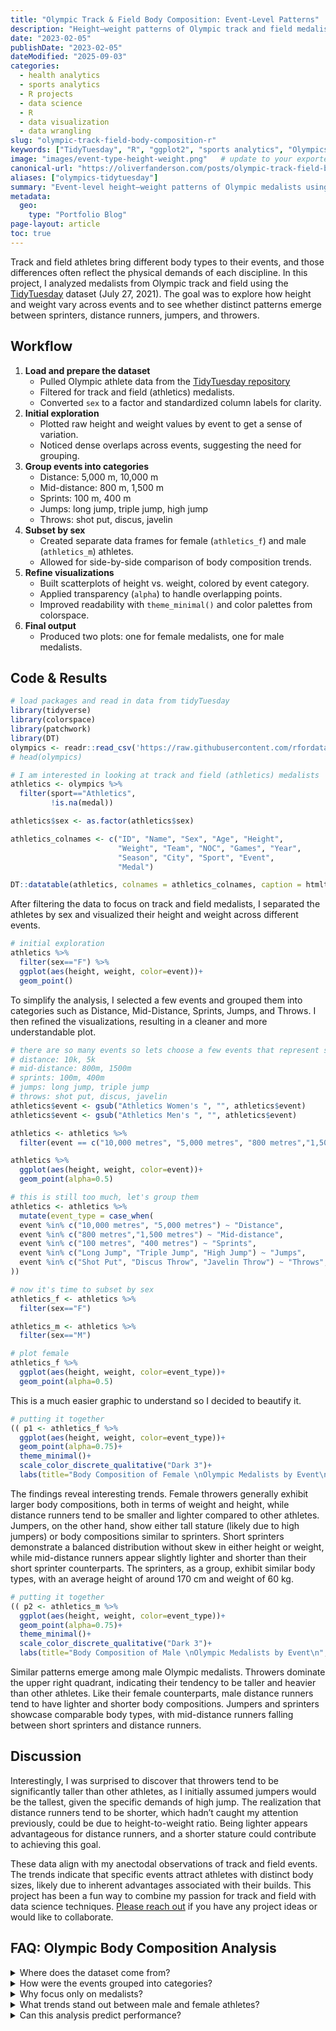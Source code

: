 ```yaml
---
title: "Olympic Track & Field Body Composition: Event-Level Patterns"
description: "Height–weight patterns of Olympic track and field medalists by event, using #TidyTuesday data (2021-07-27)."
date: "2023-02-05"
publishDate: "2023-02-05"
dateModified: "2025-09-03"
categories:
  - health analytics
  - sports analytics
  - R projects
  - data science
  - R
  - data visualization
  - data wrangling
slug: "olympic-track-field-body-composition-r"
keywords: ["TidyTuesday", "R", "ggplot2", "sports analytics", "Olympics", "track and field", "body composition", "data visualization"]
image: "images/event-type-height-weight.png"   # update to your exported figure path
canonical-url: "https://oliverfanderson.com/posts/olympic-track-field-body-composition-r"
aliases: ["olympics-tidytuesday"]
summary: "Event-level height–weight patterns of Olympic medalists using #TidyTuesday data."
metadata:
  geo:
    type: "Portfolio Blog"
page-layout: article
toc: true
---
```


```{=html}
<style>
.keywords {
  display: none !important;
}
</style>
```

Track and field athletes bring different body types to their events, and those differences often reflect the physical demands of each discipline. In this project, I analyzed medalists from Olympic track and field using the [TidyTuesday](https://www.tidytuesday.com/ "TidyTuesday - Home"){target="blank"} dataset (July 27, 2021). The goal was to explore how height and weight vary across events and to see whether distinct patterns emerge between sprinters, distance runners, jumpers, and throwers.

## Workflow

1.  **Load and prepare the dataset**
    -   Pulled Olympic athlete data from the [TidyTuesday repository](https://github.com/rfordatascience/tidytuesday "TidyTuesday - GitHube Repository"){target="blank"}
    -   Filtered for track and field (athletics) medalists.
    -   Converted `sex` to a factor and standardized column labels for clarity.
2.  **Initial exploration**
    -   Plotted raw height and weight values by event to get a sense of variation.
    -   Noticed dense overlaps across events, suggesting the need for grouping.
3.  **Group events into categories**
    -   Distance: 5,000 m, 10,000 m
    -   Mid-distance: 800 m, 1,500 m
    -   Sprints: 100 m, 400 m
    -   Jumps: long jump, triple jump, high jump
    -   Throws: shot put, discus, javelin
4.  **Subset by sex**
    -   Created separate data frames for female (`athletics_f`) and male (`athletics_m`) athletes.
    -   Allowed for side-by-side comparison of body composition trends.
5.  **Refine visualizations**
    -   Built scatterplots of height vs. weight, colored by event category.
    -   Applied transparency (`alpha`) to handle overlapping points.
    -   Improved readability with `theme_minimal()` and color palettes from colorspace.
6.  **Final output**
    -   Produced two plots: one for female medalists, one for male medalists.

## Code & Results

```r
# load packages and read in data from tidyTuesday
library(tidyverse)
library(colorspace)
library(patchwork)
library(DT)
olympics <- readr::read_csv('https://raw.githubusercontent.com/rfordatascience/tidytuesday/master/data/2021/2021-07-27/olympics.csv')
# head(olympics)

# I am interested in looking at track and field (athletics) medalists
athletics <- olympics %>% 
  filter(sport=="Athletics",
         !is.na(medal))

athletics$sex <- as.factor(athletics$sex)

athletics_colnames <- c("ID", "Name", "Sex", "Age", "Height",
                        "Weight", "Team", "NOC", "Games", "Year",
                        "Season", "City", "Sport", "Event",
                        "Medal")

DT::datatable(athletics, colnames = athletics_colnames, caption = htmltools::tags$caption(style = "caption-side: bottom; text-align: center;", htmltools::strong("Table 1: Olympic Track & Field Medalists")), filter = "top", options = list(pageLength = 5, autoWidth = TRUE))
```

After filtering the data to focus on track and field medalists, I separated the athletes by sex and visualized their height and weight across different events.

```r
# initial exploration
athletics %>% 
  filter(sex=="F") %>% 
  ggplot(aes(height, weight, color=event))+
  geom_point()
```

To simplify the analysis, I selected a few events and grouped them into categories such as Distance, Mid-Distance, Sprints, Jumps, and Throws. I then refined the visualizations, resulting in a cleaner and more understandable plot.

```r
# there are so many events so lets choose a few events that represent some categories
# distance: 10k, 5k
# mid-distance: 800m, 1500m
# sprints: 100m, 400m
# jumps: long jump, triple jump
# throws: shot put, discus, javelin
athletics$event <- gsub("Athletics Women's ", "", athletics$event)
athletics$event <- gsub("Athletics Men's ", "", athletics$event)

athletics <- athletics %>% 
  filter(event == c("10,000 metres", "5,000 metres", "800 metres","1,500 metres", "100 metres", "400 metres", "Long Jump", "Triple Jump", "Shot Put", "Discus Throw", "Javelin Throw"))

athletics %>% 
  ggplot(aes(height, weight, color=event))+
  geom_point(alpha=0.5)

# this is still too much, let's group them
athletics <- athletics %>% 
  mutate(event_type = case_when( 
  event %in% c("10,000 metres", "5,000 metres") ~ "Distance",
  event %in% c("800 metres","1,500 metres") ~ "Mid-distance",
  event %in% c("100 metres", "400 metres") ~ "Sprints",
  event %in% c("Long Jump", "Triple Jump", "High Jump") ~ "Jumps",
  event %in% c("Shot Put", "Discus Throw", "Javelin Throw") ~ "Throws",
))

# now it's time to subset by sex
athletics_f <- athletics %>% 
  filter(sex=="F")

athletics_m <- athletics %>% 
  filter(sex=="M")

# plot female
athletics_f %>% 
  ggplot(aes(height, weight, color=event_type))+
  geom_point(alpha=0.5)
```

This is a much easier graphic to understand so I decided to beautify it.

```r
# putting it together
(( p1 <- athletics_f %>% 
  ggplot(aes(height, weight, color=event_type))+
  geom_point(alpha=0.75)+
  theme_minimal()+
  scale_color_discrete_qualitative("Dark 3")+
  labs(title="Body Composition of Female \nOlympic Medalists by Event\n", x="Height (cm)", y="Weight (kg)", color="Type of Track & Field Event") ))
```

The findings reveal interesting trends. Female throwers generally exhibit larger body compositions, both in terms of weight and height, while distance runners tend to be smaller and lighter compared to other athletes. Jumpers, on the other hand, show either tall stature (likely due to high jumpers) or body compositions similar to sprinters. Short sprinters demonstrate a balanced distribution without skew in either height or weight, while mid-distance runners appear slightly lighter and shorter than their short sprinter counterparts. The sprinters, as a group, exhibit similar body types, with an average height of around 170 cm and weight of 60 kg.

```r
# putting it together
(( p2 <- athletics_m %>% 
  ggplot(aes(height, weight, color=event_type))+
  geom_point(alpha=0.75)+
  theme_minimal()+
  scale_color_discrete_qualitative("Dark 3")+
  labs(title="Body Composition of Male \nOlympic Medalists by Event\n", x="Height (cm)", y="Weight (kg)", color="Type of Track & Field Event") ))
```

Similar patterns emerge among male Olympic medalists. Throwers dominate the upper right quadrant, indicating their tendency to be taller and heavier than other athletes. Like their female counterparts, male distance runners tend to have lighter and shorter body compositions. Jumpers and sprinters showcase comparable body types, with mid-distance runners falling between short sprinters and distance runners.

## Discussion

Interestingly, I was surprised to discover that throwers tend to be significantly taller than other athletes, as I initially assumed jumpers would be the tallest, given the specific demands of high jump. The realization that distance runners tend to be shorter, which hadn't caught my attention previously, could be due to height-to-weight ratio. Being lighter appears advantageous for distance runners, and a shorter stature could contribute to achieving this goal.

These data align with my anectodal observations of track and field events. The trends indicate that specific events attract athletes with distinct body sizes, likely due to inherent advantages associated with their builds. This project has been a fun way to combine my passion for track and field with data science techniques. [Please reach out](/contact.qmd "Oliver F. Anderson, MS - Contact") if you have any project ideas or would like to collaborate.

## FAQ: Olympic Body Composition Analysis

:::::::: faqs-container
<details class="faq">

<summary>[Where does the dataset come from?]{.faq-question}</summary>

::: faq-answer
The data was published as part of the [TidyTuesday project](https://github.com/rfordatascience/tidytuesday/blob/main/data/2021/2021-07-27/readme.md "TidyTuesday - July 27, 2021"){target="blank"} (July 27, 2021) and includes Olympic athletes across many sports and years.
:::

</details>

<details class="faq">

<summary>[How were the events grouped into categories?]{.faq-question}</summary>

::: faq-answer
Events were grouped into five categories: Distance (5,000 m, 10,000 m), Mid-distance (800 m, 1,500 m), Sprints (100 m, 400 m), Jumps (long, triple, high jump), and Throws (shot put, discus, javelin).
:::

</details>

<details class="faq">

<summary>[Why focus only on medalists?]{.faq-question}</summary>

::: faq-answer
Filtering to medalists provides a focused view of athletes who reached the highest level of performance, making body composition patterns clearer.
:::

</details>

<details class="faq">

<summary>[What trends stand out between male and female athletes?]{.faq-question}</summary>

::: faq-answer
In both groups, throwers are taller and heavier, distance runners are shorter and lighter, and sprinters and jumpers cluster in between.
:::

</details>

<details class="faq">

<summary>[Can this analysis predict performance?]{.faq-question}</summary>

::: faq-answer
No. The visualizations highlight correlations but do not establish causation. Many factors beyond height and weight, such as training, technique, and physiology affect athletic outcomes.
:::

</details>
::::::::

```{=html}
<script type="application/ld+json">
{
  "@context": "https://schema.org",
  "@type": "BlogPosting",
  "headline": "Olympic Track & Field Body Composition: Event-Level Patterns",
  "description": "Height–weight patterns of Olympic track and field medalists by event, using #TidyTuesday data (2021-07-27).",
  "datePublished": "2023-02-05",
  "dateModified": "2025-09-03",
  "image": "https://oliverfanderson.com/images/event-type-height-weight.png",
  "url": "https://oliverfanderson.com/posts/olympic-track-field-body-composition-r",
  "mainEntityOfPage": {
    "@type": "WebPage",
    "@id": "https://oliverfanderson.com/posts/olympic-track-field-body-composition-r"
  },
  "keywords": [
    "Olympics",
    "track and field",
    "body composition",
    "R",
    "ggplot2",
    "sports analytics",
    "TidyTuesday",
    "data visualization"
  ],
  "about": {
    "@type": "SportsEvent",
    "name": "Olympic Games"
  },
  "programmingLanguage": "R",
  "mentions": {
    "@type": "SoftwareSourceCode",
    "name": "ggplot2",
    "programmingLanguage": "R",
    "codeRepository": "https://ggplot2.tidyverse.org/"
  },
  "hasPart": [
    {
      "@type": "SoftwareSourceCode",
      "name": "Data Preparation",
      "description": "R code for loading and filtering Olympic medalist data from TidyTuesday",
      "programmingLanguage": "R",
      "codeSampleType": "code snippet"
    },
    {
      "@type": "SoftwareSourceCode",
      "name": "Event Grouping",
      "description": "R code for grouping events into categories like Distance, Sprints, and Throws",
      "programmingLanguage": "R",
      "codeSampleType": "code snippet"
    },
    {
      "@type": "SoftwareSourceCode",
      "name": "Visualization with ggplot2",
      "description": "Scatterplots of height and weight of Olympic track and field medalists by event type and sex",
      "programmingLanguage": "R",
      "codeSampleType": "code snippet"
    }
  ]
}
</script>
```